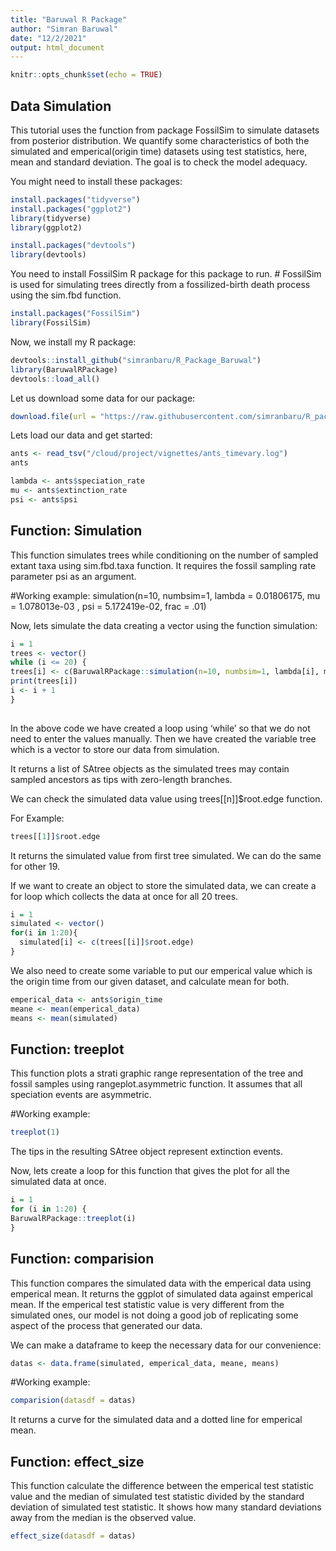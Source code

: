 ```yaml
---
title: "Baruwal R Package"
author: "Simran Baruwal"
date: "12/2/2021"
output: html_document
---
```


```r
knitr::opts_chunk$set(echo = TRUE)
```

## Data Simulation
This tutorial uses the function from package FossilSim to simulate datasets from posterior distribution. We quantify some characteristics of both the simulated and emperical(origin time) datasets using test statistics, here, mean and standard deviation. The goal is to check the model adequacy. 

You might need to install these packages:
```r
install.packages("tidyverse")
install.packages("ggplot2")
library(tidyverse)
library(ggplot2)
```

```r
install.packages("devtools")
library(devtools)
```


You need to install FossilSim R package for this package to run.
# FossilSim is used for simulating trees directly from a fossilized-birth death process using the sim.fbd function. 
```r
install.packages("FossilSim")
library(FossilSim)
```


Now, we install my R package:
```r
devtools::install_github("simranbaru/R_Package_Baruwal")
library(BaruwalRPackage)
devtools::load_all()
```

Let us download some data for our package:

```r
download.file(url = "https://raw.githubusercontent.com/simranbaru/R_package_Baruwal/master/data/ants_timevary.log", destfile = "/cloud/project/vignettes/ants_timevary.log")
```

Lets load our data and get started:

```r
ants <- read_tsv("/cloud/project/vignettes/ants_timevary.log")
ants
```


```r
lambda <- ants$speciation_rate
mu <- ants$extinction_rate
psi <- ants$psi
```

## Function: Simulation
This function simulates trees while conditioning on the number of sampled extant taxa using sim.fbd.taxa function. It requires the fossil sampling rate parameter psi as an argument. 

#Working example:
simulation(n=10, numbsim=1, lambda = 0.01806175, mu = 1.078013e-03 , psi = 5.172419e-02, frac = .01)

Now, lets simulate the data creating a vector using the function simulation:

```r
i = 1
trees <- vector()
while (i <= 20) {
trees[i] <- c(BaruwalRPackage::simulation(n=10, numbsim=1, lambda[i], mu[i], psi[i], frac = .01))
print(trees[i])
i <- i + 1
}
 
```
In the above code we have created a loop using 'while' so that we do not need to enter the values manually. Then we have created the variable tree which is a vector to store our data from simulation.  

It returns a list of SAtree objects as the simulated trees may contain sampled ancestors as tips with zero-length branches.

We can check the simulated data value using trees[[n]]$root.edge function.

For Example:
```r
trees[[1]]$root.edge
```
It returns the simulated value from first tree simulated. We can do the same for other 19. 


If we want to create an object to store the simulated data, we can create a for loop which collects the data at once for all 20 trees. 
```r
i = 1
simulated <- vector()
for(i in 1:20){
  simulated[i] <- c(trees[[i]]$root.edge)
}
```

We also need to create some variable to put our emperical value which is the origin time from our given dataset, and calculate mean for both. 
```r
emperical_data <- ants$origin_time
meane <- mean(emperical_data)
means <- mean(simulated)
```

## Function: treeplot
This function plots a strati graphic range representation of the tree and fossil samples using rangeplot.asymmetric function. It assumes that all speciation events are asymmetric. 

#Working example:

```r
treeplot(1)
```
The tips in the resulting SAtree object represent extinction events.

Now, lets create a loop for this function that gives the plot for all the simulated data at once.

```r
i = 1
for (i in 1:20) {
BaruwalRPackage::treeplot(i)
}
```

## Function: comparision
This function compares the simulated data with the emperical data using emperical mean. It returns the ggplot of simulated data against emperical mean. If the emperical test statistic value is very different from the simulated ones, our model is not doing a good job of replicating some aspect of the process that generated our data. 

We can make a dataframe to keep the necessary data for our convenience:
```r
datas <- data.frame(simulated, emperical_data, meane, means)
```

#Working example:
```r
comparision(datasdf = datas)
```
It returns a curve for the simulated data and a dotted line for emperical mean. 

## Function: effect_size
This function calculate the difference between the emperical test statistic value and the median of simulated test statistic divided by the standard deviation of simulated test statistic. It shows how many standard deviations away from the median is the observed value. 

```r
effect_size(datasdf = datas)
```
